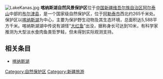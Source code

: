 [[File:LakeKanas.jpg|thumb]]
'''喀纳斯湖自然风景保护区'''位于[[中国|中国]][[新疆维吾尔族自治区|新疆维吾尔族自治区]][[阿尔泰山|阿尔泰山]]中部的[[布尔津县|布尔津县]]，是一个国家级自然保护区，位于[[阿勒泰市|阿勒泰市]]西北约265千米处。保护区以[[喀纳斯湖|喀纳斯湖]]为中心，主要为保护野生动物及其生态环境，总面积达5,588平方千米。喀纳斯湖湖中传说有湖怪“[[大红鱼|大红鱼]]”出没，据称身长可达到10米，有科学家推测为大型淡水食肉鱼类哲罗鲑，但未得到实际观测支持。

== 相关条目 ==
* [[喀纳斯湖|喀纳斯湖]]

{{Xinjiang-stub}}

[[Category:自然保护区|Category:自然保护区]]
[[Category:新疆旅游|Category:新疆旅游]]